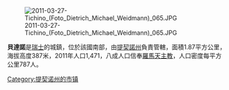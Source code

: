 [[Image:2011-03-27-Tichino_(Foto_Dietrich_Michael_Weidmann)_065.JPG|right]]

'''貝達諾'''是[[瑞士|瑞士]]的城鎮，位於該國南部，由[[提契諾州|提契諾州]]負責管轄，面積1.87平方公里，海拔高度387米，2011年人口1,471，八成人口信奉[[羅馬天主教|羅馬天主教]]，人口密度每平方公里787人。

{{Authority control}}
{{Switzerland-geo-stub}}
[[Category:提契诺州的市镇|Category:提契诺州的市镇]]
